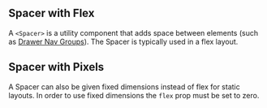 
## Spacer with Flex

A `<Spacer>` is a utility component that adds space between elements (such as [Drawer Nav Groups](/components/drawer/drawer-nav-group/examples)). The Spacer is typically used in a flex layout.

<SpacerWithFlex />

## Spacer with Pixels

A Spacer can also be given fixed dimensions instead of flex for static layouts. In order to use fixed dimensions the `flex` prop must be set to zero.

<SpacerWithPixel />
